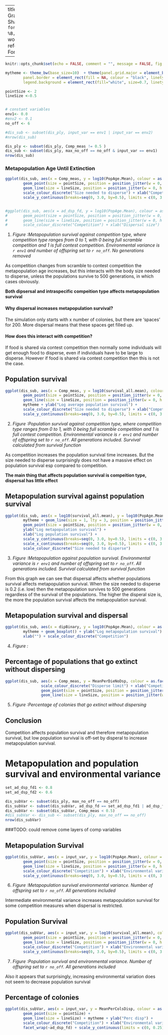 
---
title: "Dispersal Model Graphs"
author: "Ruth Sharpe"
date: "`r format(Sys.time(), '%d %B, %Y')`"
output:
  word_document:
    reference_docx: FormatReferenceDoc.docx

---

```{r docSettings, include = FALSE}
knitr::opts_chunk$set(echo = FALSE, comment = "", message = FALSE, fig.height=4, fig.width=5)

mytheme <- theme_bw(base_size=10)  + theme(panel.grid.major = element_blank(), panel.grid.minor = element_blank(),
    	panel.border = element_rect(fill = NA, colour = "black", linetype=1, size = 0.5), legend.position="bottom", 
		legend.background = element_rect(fill="white", size=0.7, linetype="solid", colour ="black"), legend.text=element_text(size=6))

pointSize <- 2
lineSize <-0.5


# constant variables
env1<- 0.0
#env2 <- 0.1
no_off <- 6 

#dis_sub <- subset(dis_ply, input_var == env1 | input_var == env2)
#nrow(dis_sub)

dis_ply <- subset(dis_ply, Comp_meas != 0.5 )
dis_sub <- subset(dis_ply, max_no_off == no_off & input_var == env1)
nrow(dis_sub)

```




### Metapopulation Age Until Extinction



```{r metapop, , results = 'asis'}



ggplot(dis_sub, aes(x = Comp_meas, y = log10(PopAge.Mean), colour = as.factor(ad_dsp_fd))) + 
		geom_point(size = pointSize, position = position_jitter(w = 0, h = 0.05)) + 
		geom_line(size = lineSize, position = position_jitter(w = 0, h = 0.01)) + mytheme + ylab("Log max metapopulation age") + 
		scale_colour_discrete("Size needed to disperse") + xlab("Competition measure") +
		scale_y_continuous(breaks=seq(0, 3.0, by=0.5), limits = c(0, 3.0))


#ggplot(dis_sub, aes(x = ad_dsp_fd, y = log10(PopAge.Mean), colour = as.factor(Comp_meas))) + 
#		geom_point(size = pointSize, position = position_jitter(w = 0, h = 0.05)) + 
#		geom_line(size = lineSize, position = position_jitter(w = 0, h = 0.01)) + mytheme + ylab("Log max metapopulation age") + 
#		scale_colour_discrete("Competition") + xlab("Dispersal size")

```

(@) _Figure :Metapopulation survival against competition type, where competition
type ranges from 0 to 1, with 0 being full scramble competition and 1 is full
contest competition. Environmental variance is `r env1` and number of offspring
set to `r no_off`. No generations removed_


As competition changes from scramble to contest competition the metapopulation
age increases, but this interacts with the body size needed to disperse, unless
the populations survive to 500 generations, in which cases obviously.

**Both dipsersal and intraspecific compeition type affects metapopulation survival**


#### Why dispersal increases metapopulation survival?

The simulation only starts with x number of colonies, but there are ‘spaces’ for
200. More dispersal means that these spaces get filled up. 

#### How does this interact with competition? 

If food is shared via contest competition then normally some individuals will
get enough food to disperse, even if individuals have to be large to disperse. 
However if food is shared via contest competition then this is not the case.


Population survival
---

```{r popSurv}

ggplot(dis_sub, aes(x = Comp_meas, y = log10(survival_all.mean), colour = as.factor(ad_dsp_fd))) + 
		geom_point(size = pointSize, position = position_jitter(w = 0, h = 0.05)) + 
		geom_line(size = lineSize, position = position_jitter(w = 0, h = 0.01)) + 
		mytheme + ylab("Log average population survival") + 
		scale_colour_discrete("Size needed to disperse") + xlab("Competition measure") +
		scale_y_continuous(breaks=seq(0, 3.0, by=0.5), limits = c(0, 3.0)) 


```

(@) _Figure :Population survival against competition type, where competition
type ranges from 0 to 1, with 0 being full scramble competition and 1 is full
contest competition. Environmental variance is `r env1` and number of offspring
set to `r no_off`. All generations included. Survival calculated from survival
function_

As competition increases the population survival time increases. But the size
needed to disperse surprisingly does not have a massive effect on population
survival esp compared to competition.

**The main thing that affects population survival is compeition type, dispersal has little effect**


Metapopulation survival against population survival
---


```{r MetSurvpopSurv}

ggplot(dis_sub, aes(x = log10(survival_all.mean), y = log10(PopAge.Mean), colour = as.factor(ad_dsp_fd))) +
		mytheme + geom_line(size = 1, lty = 3, position = position_jitter(w = 0, h = 0.01)) + 
		geom_point(size = pointSize, position = position_jitter(w = 0, h = 0.05)) + 
		ylab("Log metapopulation survival") + 
		xlab("Log population survival") +
		scale_y_continuous(breaks=seq(0, 3.0, by=0.5), limits = c(0, 3.0)) +
		scale_x_continuous(breaks=seq(0, 3.0, by=0.5), limits = c(0, 3.0)) + 
		scale_colour_discrete("Size needed to disperse")


```

(@) _Figure :Metapopulation against population survival. Environmental variance
is `r env1` and number of offspring set to `r no_off`. All generations included.
Survival calculated from survival function_

From this graph we can see that dispersal affects whether populations survival
affects metapopulation survival. When the size needed to disperse is 0.2 (i.e.
low) then the metapopulation survives to 500 generations regardless of the
survival of the populations. The higher the disperal size is, the more the
population survival affects the metapopulation survival.


Metapopulation survival and dispersal
---


```{r MetSurvTotNumDispersers}

ggplot(dis_sub, aes(x = dipBinary, y = log10(PopAge.Mean), colour = as.factor(Comp_meas))) +
		mytheme + geom_boxplot() + ylab("Log metapopulation survival") + 
		xlab("") + scale_colour_discrete("Competition")


```

(@) _Figure :_


Percentage of populations that go extinct without dispersing
-----

```{r popsExtNoDisp}

ggplot(dis_sub, aes(x = Comp_meas, y = MeanPerDieNoDsp, colour = as.factor(ad_dsp_fd))) + mytheme + 
				scale_colour_discrete("Disperse limit") + xlab("Competition") + ylab("% of pops") +
				geom_point(size = pointSize, position = position_jitter(w = 0, h = 0.05)) + 
				geom_line(size = lineSize, position = position_jitter(w = 0, h = 0.01))


```
(@) _Figure :Percentage of colonies that go extinct without dispersing_



Conclusion
---
Competition affects population survival and therefore metapopulation survival,
but low population survival is off-set by disperal to increase metapopulation
survival.


Metapopulation and population survival and environmental variance
===


```{r envFile, include = FALSE}

set_ad_dsp_fd1 <- 0.8
set_ad_dsp_fd2 <- 0.6

dis_subVar <- subset(dis_ply, max_no_off == no_off)
dis_subVar <- subset(dis_subVar, ad_dsp_fd == set_ad_dsp_fd1 | ad_dsp_fd == set_ad_dsp_fd2)
dis_subVar <- subset(dis_subVar, Comp_meas < 0.5)
#dis_subVar <- dis_sub <- subset(dis_ply, max_no_off == no_off)
nrow(dis_subVar)

```

###TODO: could remove come layers of comp variables

Metapopulation Survival
---
```{r metapopVar}

ggplot(dis_subVar, aes(x = input_var, y = log10(PopAge.Mean), colour = as.factor(Comp_meas))) + 
		geom_point(size = pointSize, position = position_jitter(w = 0, h = 0.05)) + 
		geom_line(size = lineSize, position = position_jitter(w = 0, h = 0.01)) + mytheme + ylab("Log max metapopulation age") + 
		scale_colour_discrete("Competition") + xlab("Environmental variation") +
		scale_y_continuous(breaks=seq(0, 3.0, by=0.5), limits = c(0, 3.0)) + facet_wrap(~ad_dsp_fd)
```

(@) _Figure :Metapopulation survival environmental variance. Number of offspring
set to `r no_off`. All generations included_

Intermediate environmental variance increases metapopulation survival for some
competition measures when dispersal is restricted.

Population Survival
---
```{r PopSurVar}

ggplot(dis_subVar, aes(x = input_var, y = log10(survival_all.mean), colour = as.factor(Comp_meas))) + 
		geom_point(size = pointSize, position = position_jitter(w = 0, h = 0.05)) + 
		geom_line(size = lineSize, position = position_jitter(w = 0, h = 0.01)) + mytheme + ylab("Population survival") + 
		scale_colour_discrete("Competition") + xlab("Environmental variation") +
		scale_y_continuous(breaks=seq(0, 3.0, by=0.5), limits = c(0, 3.0)) + facet_wrap(~ad_dsp_fd)
```

(@) _Figure :Population survival and environmental variance. Number of offspring
set to `r no_off`. All generations included_

Also it appears that surprisingly, increasing environmental variation does not seem to decrease population survival


Percentage of colonies 
---
```{r DispseralFreqVar}

ggplot(dis_subVar, aes(x = input_var, y = MeanPerColsDisp, colour = as.factor(Comp_meas))) + 
		geom_point(size = pointSize) + 
		geom_line(size = lineSize) + mytheme + ylab("Perc disp") + 
		scale_colour_discrete("Competition") + xlab("Environmental variation") +
		facet_wrap(~ad_dsp_fd) + scale_y_continuous(limits = c(0, 0.25))

```
